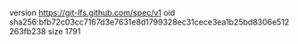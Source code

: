 version https://git-lfs.github.com/spec/v1
oid sha256:bfb72c03cc7167d3e7631e8d1799328ec31cece3ea1b25bd8306e512263fb238
size 1791

